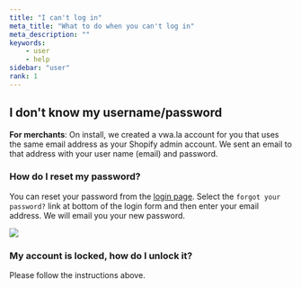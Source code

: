 ```yaml
---
title: "I can't log in"
meta_title: "What to do when you can't log in"
meta_description: ""
keywords:
    - user
    - help
sidebar: "user"
rank: 1
---
```


## I don't know my username/password

**For merchants**: On install, we created a vwa.la account for you that uses the same email address as your Shopify admin account. We sent an email to that address with your user name (email) and password.

### How do I reset my password?

You can reset your password from the [login page](https://www.vwa.la/#/login). Select the `forgot your password?` link at bottom of the login form and then enter your email address. We will email you your new password. 

![](../../images/user/reset-password.png)

### My account is locked, how do I unlock it?

Please follow the instructions above.

